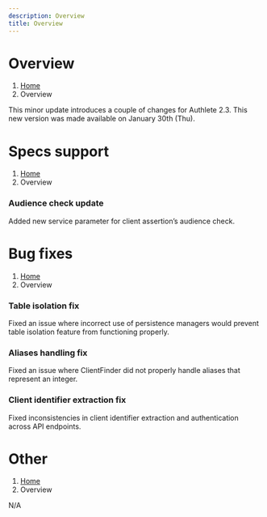 ```yaml
---
description: Overview
title: Overview
---
```



# Overview
1. [Home](https://www.authlete.com/)
3. Overview

This minor update introduces a couple of changes for Authlete 2.3.
This new version was made available on January 30th (Thu).

# Specs support
1. [Home](https://www.authlete.com/)
3. Overview

### Audience check update

Added new service parameter for client assertion’s audience check.

# Bug fixes
1. [Home](https://www.authlete.com/)
3. Overview

### Table isolation fix

Fixed an issue where incorrect use of persistence managers would prevent table isolation feature from functioning properly.

### Aliases handling fix

Fixed an issue where ClientFinder did not properly handle aliases that represent an integer.

### Client identifier extraction fix

Fixed inconsistencies in client identifier extraction and authentication across API endpoints.

# Other
1. [Home](https://www.authlete.com/)
3. Overview

N/A
